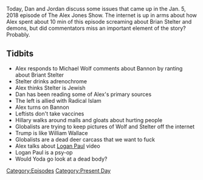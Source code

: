 {{DEFAULTSORT:
    #_EPISODE_0116:January 5, 2018
}}{{Episode
    | title           = January 5, 2018
    | caption         = Listen to this episode on [https://knowledgefight.libsyn.com/knowledge-fight-january-5-2018 Libsyn] [https://open.spotify.com/episode/4YmGpP6BeCe2UpUL2VIgsu Spotify], Read the [[Transcript/116: January 5, 2018|Unofficial Transcript]]
    | episodeNumber   = 116
    | length          = 02:21:05
    | airDate         = January 8, 2018
    | coverageDate    = January 5, 2018
    | episodeType     = [[:Category:Present Day|Present Day]]
    | appearance      = [[Michael Wolf]], [[Steve Bannon]], [[Brian Stelter]], [[William Wallace]], [[Logan Paul]]
    | previousEpisode = [[115: January 2, 2018]]
    | nextEpisode     = [[117: January 8, 2018]]
}}

{{Stub}}

Today, Dan and Jordan discuss some issues that came up in the Jan. 5, 2018 episode of The Alex Jones Show. The internet is up in arms about how Alex spent about 10 min of this episode screaming about Brian Stelter and demons, but did commentators miss an important element of the story? Probably.

==Tidbits==

*Alex responds to Michael Wolf comments about Bannon by ranting about Briant Stelter
*Stelter drinks adrenochrome
*Alex thinks Stelter is Jewish
*Dan has been reading some of Alex's primary sources
*The left is allied with Radical Islam
*Alex turns on Bannon
*Leftists don't take vaccines
*Hillary walks around malls and gloats about hurting people
*Globalists are trying to keep pictures of Wolf and Stelter off the internet
*Trump is like William Wallace
*Globalists are a dead deer carcass that we want to fuck
*Alex talks about [[Logan Paul]] video
*Logan Paul is a psy-op
*Would Yoda go look at a dead body?

[[Category:Episodes]]
[[Category:Present Day]]
